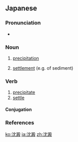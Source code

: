 {{also|沉澱|沉淀}}
==Japanese==
{{ja-kanjitab|ちん|でん|yomi=o}}

===Pronunciation===
* {{ja-pron|ちんでん|y=o|acc=0|acc_ref=NHK}}

===Noun===
{{ja-noun|ちんでん}}

# {{lb|ja|chemistry|sort=ちんでん}} [[precipitation]]
# [[settlement]] (e.g. of sediment)

===Verb===
{{ja-verb-suru|ちんでん}}

# [[precipitate]]
# [[settle]]

====Conjugation====
{{ja-suru|ちんでん}}

===References===
<references/>

[[ko:沈澱]]
[[ja:沈澱]]
[[zh:沈澱]]